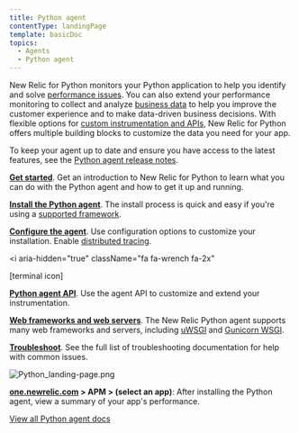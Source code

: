 ```yaml
---
title: Python agent
contentType: landingPage
template: basicDoc
topics:
  - Agents
  - Python agent
---
```


New Relic for Python monitors your Python application to help you identify and solve [performance issues](#monitor-performance). You can also extend your performance monitoring to collect and analyze [business data](#business-data) to help you improve the customer experience and to make data-driven business decisions. With flexible options for [custom instrumentation and APIs](/docs/agents/python-agent/custom-instrumentation/python-custom-instrumentation), New Relic for Python offers multiple building blocks to customize the data you need for your app.

To keep your agent up to date and ensure you have access to the latest features, see the [Python agent release notes](/docs/release-notes/agent-release-notes/python-release-notes).

<Icon
  name="terminal"
  size="2em"
/>

**[Get started](/docs/agents/python-agent/getting-started/introduction-new-relic-python)**. Get an introduction to New Relic for Python to learn what you can do with the Python agent and how to get it up and running.

<Icon
  name="list"
  size="2em"
/>

**[Install the Python agent](/docs/agents/python-agent/getting-started/python-agent-quick-start)**. The install process is quick and easy if you're using a [supported framework](/docs/agents/python-agent/getting-started/instrumented-python-packages).

<Icon
  name="settings"
  size="2em"
/>

**[Configure the agent](/docs/agents/python-agent/installation-configuration/python-agent-configuration)**. Use configuration options to customize your installation. Enable [distributed tracing](/docs/apm/distributed-tracing/getting-started/introduction-distributed-tracing).

<i
  aria-hidden="true"
  className="fa fa-wrench fa-2x"
>
  \[terminal icon]
</i>

**[Python agent API](/docs/agents/python-agent/api/python-agent-api-guide)**. Use the agent API to customize and extend your instrumentation.

<Icon
  name="database"
  size="2em"
/>

**[Web frameworks and web servers](/docs/agents/python-agent/web-frameworks-servers)**. The New Relic Python agent supports many web frameworks and servers, including [uWSGI](/docs/agents/python-agent/hosting-mechanisms/python-agent-uwsgi) and [Gunicorn WSGI](/docs/agents/python-agent/hosting-mechanisms/python-agent-gunicorn).

<Icon
  name="life-buoy"
  size="2em"
/>

**[Troubleshoot](/docs/agents/python-agent/troubleshooting)**. See the full list of troubleshooting documentation for help with common issues.

![Python_landing-page.png](https://docs-staging.newrelic.com/sites/default/files/thumbnails/image/Python_landing-page.png "Python_landing-page.png")

**[one.newrelic.com](https://one.newrelic.com) > APM > (select an app)**: After installing the Python agent, view a summary of your app's performance.

[View all Python agent docs](/docs/agents/python-agent?toc=true)
